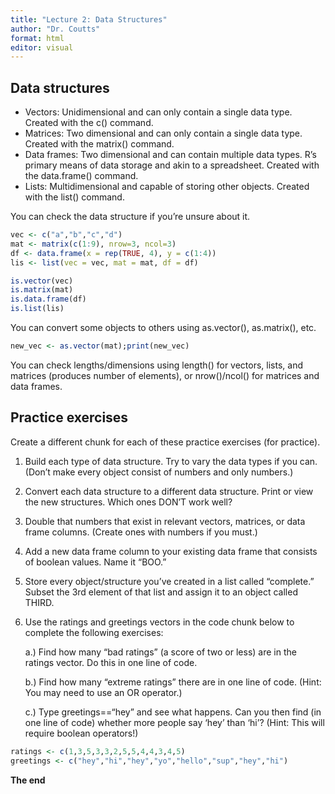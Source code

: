 ---
title: "Lecture 2: Data Structures"
author: "Dr. Coutts"
format: html
editor: visual
---

## Data structures

-   Vectors: Unidimensional and can only contain a single data type. Created with the c() command.
-   Matrices: Two dimensional and can only contain a single data type. Created with the matrix() command.
-   Data frames: Two dimensional and can contain multiple data types. R's primary means of data storage and akin to a spreadsheet. Created with the data.frame() command.
-   Lists: Multidimensional and capable of storing other objects. Created with the list() command.

You can check the data structure if you're unsure about it.

```{r}
vec <- c("a","b","c","d")
mat <- matrix(c(1:9), nrow=3, ncol=3)
df <- data.frame(x = rep(TRUE, 4), y = c(1:4))
lis <- list(vec = vec, mat = mat, df = df)

is.vector(vec)
is.matrix(mat)
is.data.frame(df)
is.list(lis)
```

You can convert some objects to others using as.vector(), as.matrix(), etc.

```{r}
new_vec <- as.vector(mat);print(new_vec)
```

You can check lengths/dimensions using length() for vectors, lists, and matrices (produces number of elements), or nrow()/ncol() for matrices and data frames.

## Practice exercises

Create a different chunk for each of these practice exercises (for practice).

1.  Build each type of data structure. Try to vary the data types if you can. (Don't make every object consist of numbers and only numbers.)

2.  Convert each data structure to a different data structure. Print or view the new structures. Which ones DON'T work well?

3.  Double that numbers that exist in relevant vectors, matrices, or data frame columns. (Create ones with numbers if you must.)

4.  Add a new data frame column to your existing data frame that consists of boolean values. Name it "BOO."

5.  Store every object/structure you've created in a list called "complete." Subset the 3rd element of that list and assign it to an object called THIRD.

6.  Use the ratings and greetings vectors in the code chunk below to complete the following exercises:

    a.) Find how many "bad ratings" (a score of two or less) are in the ratings vector. Do this in one line of code.

    b.) Find how many "extreme ratings" there are in one line of code. (Hint: You may need to use an OR operator.)

    c.) Type greetings=="hey" and see what happens. Can you then find (in one line of code) whether more people say 'hey' than 'hi'? (Hint: This will require boolean operators!)

```{r}
ratings <- c(1,3,5,3,3,2,5,5,4,4,3,4,5)
greetings <- c("hey","hi","hey","yo","hello","sup","hey","hi")
```

**The end**
